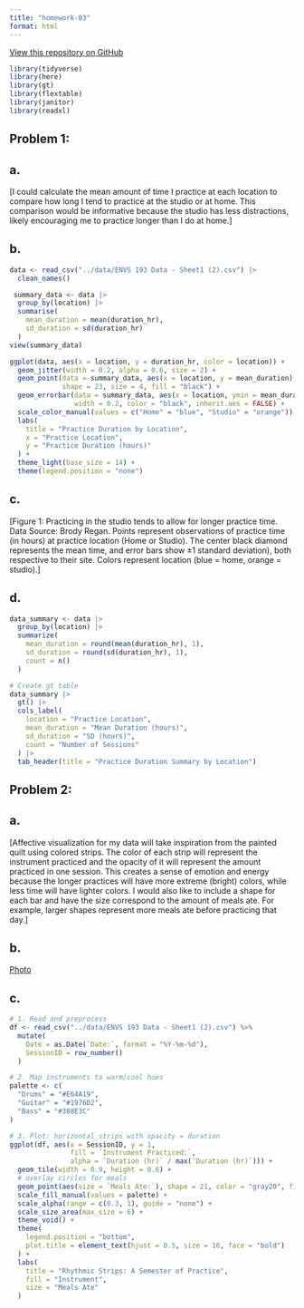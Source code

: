 ```yaml
---
title: "homework-03"
format: html
---
```


[View this repository on GitHub](https://github.com/brodyregan/ENVS-193DS_homework-03)

```r
library(tidyverse)
library(here)
library(gt)
library(flextable)
library(janitor)
library(readxl)
```

## Problem 1:
## a.
[I could calculate the mean amount of time I practice at each location to compare how long I tend to practice at the studio or at home. This comparison would be informative because the studio has less distractions, likely encouraging me to practice longer than I do at home.]

## b.

```r
data <- read_csv("../data/ENVS 193 Data - Sheet1 (2).csv") |> 
  clean_names()
```

```r
 summary_data <- data |>
  group_by(location) |>
  summarise(
    mean_duration = mean(duration_hr),
    sd_duration = sd(duration_hr)
  )
view(summary_data)
```

```r
ggplot(data, aes(x = location, y = duration_hr, color = location)) +
  geom_jitter(width = 0.2, alpha = 0.6, size = 2) +
  geom_point(data = summary_data, aes(x = location, y = mean_duration), 
             shape = 23, size = 4, fill = "black") +
  geom_errorbar(data = summary_data, aes(x = location, ymin = mean_duration - sd_duration, ymax = mean_duration + sd_duration),
                width = 0.2, color = "black", inherit.aes = FALSE) +
  scale_color_manual(values = c("Home" = "blue", "Studio" = "orange")) +
  labs(
    title = "Practice Duration by Location",
    x = "Practice Location",
    y = "Practice Duration (hours)"
  ) +
  theme_light(base_size = 14) +
  theme(legend.position = "none")
```

## c. 
[Figure 1: Practicing in the studio tends to allow for longer practice time. Data Source: Brody Regan. Points represent observations of practice time (in hours) at practice location (Home or Studio). The center black diamond represents the mean time, and error bars show ±1 standard deviation), both respective to their site. Colors represent location (blue = home, orange = studio).]

## d. 

```r
data_summary <- data |>
  group_by(location) |>
  summarize(
    mean_duration = round(mean(duration_hr), 1),
    sd_duration = round(sd(duration_hr), 1),
    count = n()
  )

# Create gt table
data_summary |>
  gt() |>
  cols_label(
    location = "Practice Location",
    mean_duration = "Mean Duration (hours)",
    sd_duration = "SD (hours)",
    count = "Number of Sessions"
  ) |>
  tab_header(title = "Practice Duration Summary by Location")

```


## Problem 2:
## a.
[Affective visualization for my data will take inspiration from the painted quilt using colored strips. The color of each strip will represent the instrument practiced and the opacity of it will represent the amount practiced in one session. This creates a sense of emotion and energy because the longer practices will have more extreme (bright) colors, while less time will have lighter colors. I would also like to include a shape for each bar and have the size correspond to the amount of meals ate. For example, larger shapes represent more meals ate before practicing that day.]


## b. 
[Photo](../data/IMG_5716.jpg){width=400px}



## c.
```r

# 1. Read and preprocess
df <- read_csv("../data/ENVS 193 Data - Sheet1 (2).csv") %>%
  mutate(
    Date = as.Date(`Date:`, format = "%Y-%m-%d"),
    SessionID = row_number()
  )

# 2. Map instruments to warm/cool hues
palette <- c(
  "Drums" = "#E64A19",
  "Guitar" = "#1976D2",
  "Bass" = "#388E3C"
)

# 3. Plot: horizontal strips with opacity = duration
ggplot(df, aes(x = SessionID, y = 1,
               fill = `Instrument Practiced:`,
               alpha = `Duration (hr)` / max(`Duration (hr)`))) +
  geom_tile(width = 0.9, height = 0.6) +
  # overlay circles for meals
  geom_point(aes(size = `Meals Ate:`), shape = 21, color = "gray20", fill = "white") +
  scale_fill_manual(values = palette) +
  scale_alpha(range = c(0.3, 1), guide = "none") +
  scale_size_area(max_size = 6) +
  theme_void() +
  theme(
    legend.position = "bottom",
    plot.title = element_text(hjust = 0.5, size = 16, face = "bold")
  ) +
  labs(
    title = "Rhythmic Strips: A Semester of Practice",
    fill = "Instrument",
    size = "Meals Ate"
  )

```





































